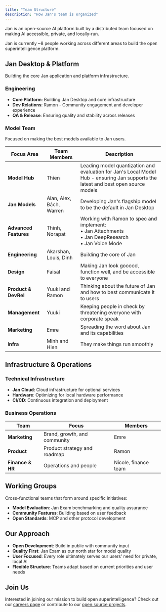 ```yaml
---
title: "Team Structure"
description: "How Jan's team is organized"
---
```


Jan is an open-source AI platform built by a distributed team focused on making AI
accessible, private, and locally-run.

Jan is currently ~8 people working across different areas to build the open
superintelligence platform.

## Jan Desktop & Platform

Building the core Jan application and platform infrastructure.

### Engineering
- **Core Platform**: Building Jan Desktop and core infrastructure
- **Dev Relations**: Ramon - Community engagement and developer experience
- **QA & Release**: Ensuring quality and stability across releases

### Model Team

Focused on making the best models available to Jan users.

| Focus Area | Team Members | Description |
|------------|--------------|-------------|
| **Model Hub** | Thien | Leading model quantization and evaluation for Jan's Local Model Hub - ensuring Jan supports the latest and best open source models |
| **Jan Models** | Alan, Alex, Bách, Warren | Developing Jan's flagship model to be the default in Jan Desktop |
| **Advanced Features** | Thinh, Norapat | Working with Ramon to spec and implement:<br/>• Jan Attachments<br/>• Jan DeepResearch<br/>• Jan Voice Mode |
| **Engineering** | Akarshan, Louis, Dinh | Building the core of Jan |
| **Design** | Faisal | Making Jan look gooood, function well, and be accessible to everyone |
| **Product & DevRel** | Yuuki and Ramon | Thinking about the future of Jan and how to best communicate it to users |
| **Management** | Yuuki | Keeping people in check by threatening everyone with corporate speak |
| **Marketing** | Emre | Spreading the word about Jan and its capabilities |
| **Infra** | Minh and Hien| They make things run smoothly |


## Infrastructure & Operations

### Technical Infrastructure
- **Jan Cloud**: Cloud infrastructure for optional services
- **Hardware**: Optimizing for local hardware performance
- **CI/CD**: Continuous integration and deployment

### Business Operations

| Team | Focus | Members |
|------|-------|---------|
| **Marketing** | Brand, growth, and community | Emre |
| **Product** | Product strategy and roadmap | Ramon |
| **Finance & HR** | Operations and people | Nicole, finance team |

## Working Groups

Cross-functional teams that form around specific initiatives:

- **Model Evaluation**: Jan Exam benchmarking and quality assurance
- **Community Features**: Building based on user feedback
- **Open Standards**: MCP and other protocol development

## Our Approach

- **Open Development**: Build in public with community input
- **Quality First**: Jan Exam as our north star for model quality
- **User Focused**: Every role ultimately serves our users' need for private, local AI
- **Flexible Structure**: Teams adapt based on current priorities and user needs

## Join Us

Interested in joining our mission to build open superintelligence? Check out our [careers page](https://jan.ai/careers) or contribute to our [open source projects](https://github.com/janhq).
